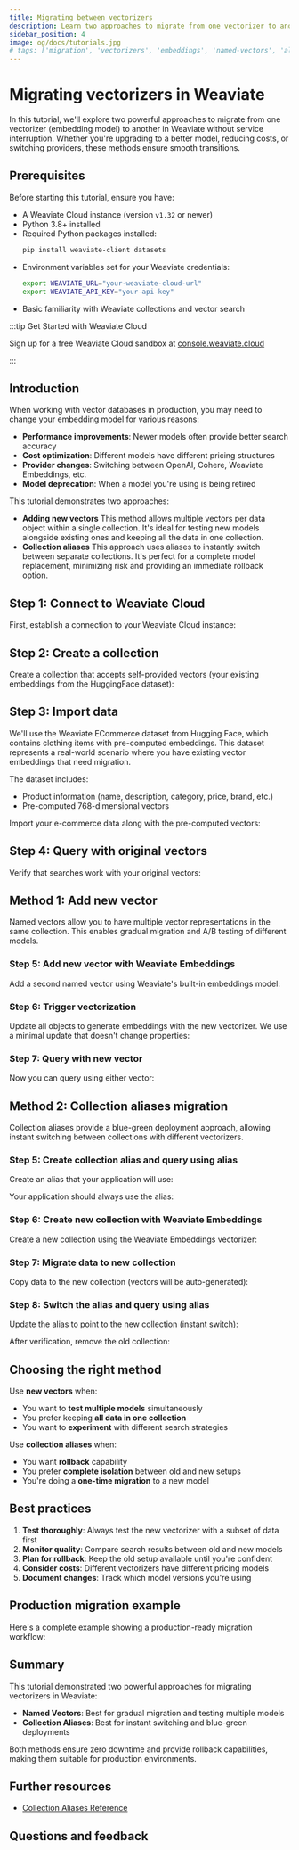 ```yaml
---
title: Migrating between vectorizers
description: Learn two approaches to migrate from one vectorizer to another in Weaviate without service interruption
sidebar_position: 4
image: og/docs/tutorials.jpg
# tags: ['migration', 'vectorizers', 'embeddings', 'named-vectors', 'aliases']
---
```



# Migrating vectorizers in Weaviate

In this tutorial, we'll explore two powerful approaches to migrate from one vectorizer (embedding model) to another in Weaviate without service interruption. Whether you're upgrading to a better model, reducing costs, or switching providers, these methods ensure smooth transitions.

## Prerequisites

Before starting this tutorial, ensure you have:

- A Weaviate Cloud instance (version `v1.32` or newer)
- Python 3.8+ installed
- Required Python packages installed:
  ```bash
  pip install weaviate-client datasets
  ```
- Environment variables set for your Weaviate credentials:
  ```bash
  export WEAVIATE_URL="your-weaviate-cloud-url"
  export WEAVIATE_API_KEY="your-api-key"
  ```
- Basic familiarity with Weaviate collections and vector search

:::tip Get Started with Weaviate Cloud

Sign up for a free Weaviate Cloud sandbox at [console.weaviate.cloud](https://console.weaviate.cloud)

:::

## Introduction

When working with vector databases in production, you may need to change your embedding model for various reasons:

- **Performance improvements**: Newer models often provide better search accuracy
- **Cost optimization**: Different models have different pricing structures
- **Provider changes**: Switching between OpenAI, Cohere, Weaviate Embeddings, etc.
- **Model deprecation**: When a model you're using is being retired

This tutorial demonstrates two approaches:

- **Adding new vectors**
  This method allows multiple vectors per data object within a single collection. It's ideal for testing new models alongside existing ones and keeping all the data in one collection.
- **Collection aliases**
  This approach uses aliases to instantly switch between separate collections. It's perfect for a complete model replacement, minimizing risk and providing an immediate rollback option.

## Step 1: Connect to Weaviate Cloud

First, establish a connection to your Weaviate Cloud instance:

<FilteredTextBlock
  text={PyCode}
  startMarker="# START Method1Connect"
  endMarker="# END Method1Connect"
  language="py"
/>

## Step 2: Create a collection

Create a collection that accepts self-provided vectors (your existing embeddings from the HuggingFace dataset):

<FilteredTextBlock
  text={PyCode}
  startMarker="# START Method1CreateCollection"
  endMarker="# END Method1CreateCollection"
  language="py"
/>

## Step 3: Import data

We'll use the Weaviate ECommerce dataset from Hugging Face, which contains clothing items with pre-computed embeddings. This dataset represents a real-world scenario where you have existing vector embeddings that need migration.

The dataset includes:

- Product information (name, description, category, price, brand, etc.)
- Pre-computed 768-dimensional vectors

<FilteredTextBlock
  text={PyCode}
  startMarker="# START ImportEcommerceData"
  endMarker="# END ImportEcommerceData"
  language="py"
/>

Import your e-commerce data along with the pre-computed vectors:

<FilteredTextBlock
  text={PyCode}
  startMarker="# START Method1ImportData"
  endMarker="# END Method1ImportData"
  language="py"
/>

## Step 4: Query with original vectors

Verify that searches work with your original vectors:

<FilteredTextBlock
  text={PyCode}
  startMarker="# START Method1QueryOriginal"
  endMarker="# END Method1QueryOriginal"
  language="py"
/>

## Method 1: Add new vector

Named vectors allow you to have multiple vector representations in the same collection. This enables gradual migration and A/B testing of different models.

### Step 5: Add new vector with Weaviate Embeddings

Add a second named vector using Weaviate's built-in embeddings model:

<FilteredTextBlock
  text={PyCode}
  startMarker="# START Method1AddNewVector"
  endMarker="# END Method1AddNewVector"
  language="py"
/>

### Step 6: Trigger vectorization

Update all objects to generate embeddings with the new vectorizer. We use a minimal update that doesn't change properties:

<FilteredTextBlock
  text={PyCode}
  startMarker="# START Method1TriggerVectorization"
  endMarker="# END Method1TriggerVectorization"
  language="py"
/>

### Step 7: Query with new vector

Now you can query using either vector:

<FilteredTextBlock
  text={PyCode}
  startMarker="# START Method1QueryNewVector"
  endMarker="# END Method1QueryNewVector"
  language="py"
/>

## Method 2: Collection aliases migration

Collection aliases provide a blue-green deployment approach, allowing instant switching between collections with different vectorizers.

### Step 5: Create collection alias and query using alias

Create an alias that your application will use:

<FilteredTextBlock
  text={PyCode}
  startMarker="# START Method2CreateAlias"
  endMarker="# END Method2CreateAlias"
  language="py"
/>

Your application should always use the alias:

<FilteredTextBlock
  text={PyCode}
  startMarker="# START Method2QueryAlias"
  endMarker="# END Method2QueryAlias"
  language="py"
/>

### Step 6: Create new collection with Weaviate Embeddings

Create a new collection using the Weaviate Embeddings vectorizer:

<FilteredTextBlock
  text={PyCode}
  startMarker="# START Method2CreateNew"
  endMarker="# END Method2CreateNew"
  language="py"
/>

### Step 7: Migrate data to new collection

Copy data to the new collection (vectors will be auto-generated):

<FilteredTextBlock
  text={PyCode}
  startMarker="# START Method2MigrateData"
  endMarker="# END Method2MigrateData"
  language="py"
/>

### Step 8: Switch the alias and query using alias

Update the alias to point to the new collection (instant switch):

<FilteredTextBlock
  text={PyCode}
  startMarker="# START Method2SwitchAlias"
  endMarker="# END Method2SwitchAlias"
  language="py"
/>

After verification, remove the old collection:

<FilteredTextBlock
  text={PyCode}
  startMarker="# START Method2Cleanup"
  endMarker="# END Method2Cleanup"
  language="py"
/>

## Choosing the right method

Use **new vectors** when:

- You want to **test multiple models** simultaneously
- You prefer keeping **all data in one collection**
- You want to **experiment** with different search strategies

Use **collection aliases** when:

- You want **rollback** capability
- You prefer **complete isolation** between old and new setups
- You're doing a **one-time migration** to a new model

## Best practices

1. **Test thoroughly**: Always test the new vectorizer with a subset of data first
2. **Monitor quality**: Compare search results between old and new models
3. **Plan for rollback**: Keep the old setup available until you're confident
4. **Consider costs**: Different vectorizers have different pricing models
5. **Document changes**: Track which model versions you're using

## Production migration example

Here's a complete example showing a production-ready migration workflow:

<FilteredTextBlock
  text={PyCode}
  startMarker="# START ProductionExample"
  endMarker="# END ProductionExample"
  language="py"
/>

## Summary

This tutorial demonstrated two powerful approaches for migrating vectorizers in Weaviate:

- **Named Vectors**: Best for gradual migration and testing multiple models
- **Collection Aliases**: Best for instant switching and blue-green deployments

Both methods ensure zero downtime and provide rollback capabilities, making them suitable for production environments.

## Further resources

- [Collection Aliases Reference](../manage-collections/collection-aliases.mdx)

## Questions and feedback


<DocsFeedback />
